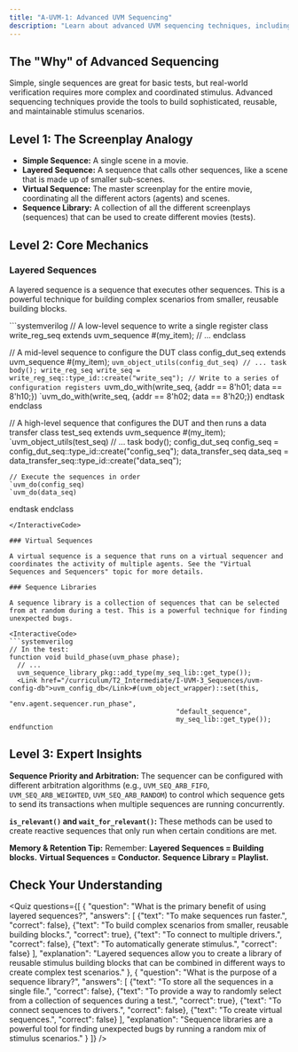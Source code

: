 ```yaml
---
title: "A-UVM-1: Advanced UVM Sequencing"
description: "Learn about advanced UVM sequencing techniques, including layered sequences, virtual sequences, and sequence libraries."
---
```



## The "Why" of Advanced Sequencing

Simple, single sequences are great for basic tests, but real-world verification requires more complex and coordinated stimulus. Advanced sequencing techniques provide the tools to build sophisticated, reusable, and maintainable stimulus scenarios.

## Level 1: The Screenplay Analogy

- **Simple Sequence:** A single scene in a movie.
- **Layered Sequence:** A sequence that calls other sequences, like a scene that is made up of smaller sub-scenes.
- **Virtual Sequence:** The master screenplay for the entire movie, coordinating all the different actors (agents) and scenes.
- **Sequence Library:** A collection of all the different screenplays (sequences) that can be used to create different movies (tests).

## Level 2: Core Mechanics

### Layered Sequences

A layered sequence is a sequence that executes other sequences. This is a powerful technique for building complex scenarios from smaller, reusable building blocks.

<InteractiveCode>
```systemverilog
// A low-level sequence to write a single register
class write_reg_seq extends uvm_sequence #(my_item);
  // ...
endclass

// A mid-level sequence to configure the DUT
class config_dut_seq extends uvm_sequence #(my_item);
  `uvm_object_utils(config_dut_seq)
  // ...
  task body();
    write_reg_seq write_seq = write_reg_seq::type_id::create("write_seq");
    // Write to a series of configuration registers
    `uvm_do_with(write_seq, {addr == 8'h01; data == 8'h10;})
    `uvm_do_with(write_seq, {addr == 8'h02; data == 8'h20;})
  endtask
endclass

// A high-level sequence that configures the DUT and then runs a data transfer
class test_seq extends uvm_sequence #(my_item);
  `uvm_object_utils(test_seq)
  // ...
  task body();
    config_dut_seq config_seq = config_dut_seq::type_id::create("config_seq");
    data_transfer_seq data_seq = data_transfer_seq::type_id::create("data_seq");

    // Execute the sequences in order
    `uvm_do(config_seq)
    `uvm_do(data_seq)
  endtask
endclass
```
</InteractiveCode>

### Virtual Sequences

A virtual sequence is a sequence that runs on a virtual sequencer and coordinates the activity of multiple agents. See the "Virtual Sequences and Sequencers" topic for more details.

### Sequence Libraries

A sequence library is a collection of sequences that can be selected from at random during a test. This is a powerful technique for finding unexpected bugs.

<InteractiveCode>
```systemverilog
// In the test:
function void build_phase(uvm_phase phase);
  // ...
  uvm_sequence_library_pkg::add_type(my_seq_lib::get_type());
  <Link href="/curriculum/T2_Intermediate/I-UVM-3_Sequences/uvm-config-db">uvm_config_db</Link>#(uvm_object_wrapper)::set(this,
                                          "env.agent.sequencer.run_phase",
                                          "default_sequence",
                                          my_seq_lib::get_type());
endfunction
```
</InteractiveCode>

## Level 3: Expert Insights

**Sequence Priority and Arbitration:** The sequencer can be configured with different arbitration algorithms (e.g., `UVM_SEQ_ARB_FIFO`, `UVM_SEQ_ARB_WEIGHTED`, `UVM_SEQ_ARB_RANDOM`) to control which sequence gets to send its transactions when multiple sequences are running concurrently.

**`is_relevant()` and `wait_for_relevant()`:** These methods can be used to create reactive sequences that only run when certain conditions are met.

**Memory & Retention Tip:** Remember: **Layered Sequences = Building blocks.** **Virtual Sequences = Conductor.** **Sequence Library = Playlist.**

## Check Your Understanding

<Quiz questions={[
    {
      "question": "What is the primary benefit of using layered sequences?",
      "answers": [
        {"text": "To make sequences run faster.", "correct": false},
        {"text": "To build complex scenarios from smaller, reusable building blocks.", "correct": true},
        {"text": "To connect to multiple drivers.", "correct": false},
        {"text": "To automatically generate stimulus.", "correct": false}
      ],
      "explanation": "Layered sequences allow you to create a library of reusable stimulus building blocks that can be combined in different ways to create complex test scenarios."
    },
    {
      "question": "What is the purpose of a sequence library?",
      "answers": [
        {"text": "To store all the sequences in a single file.", "correct": false},
        {"text": "To provide a way to randomly select from a collection of sequences during a test.", "correct": true},
        {"text": "To connect sequences to drivers.", "correct": false},
        {"text": "To create virtual sequences.", "correct": false}
      ],
      "explanation": "Sequence libraries are a powerful tool for finding unexpected bugs by running a random mix of stimulus scenarios."
    }
  ]} />
